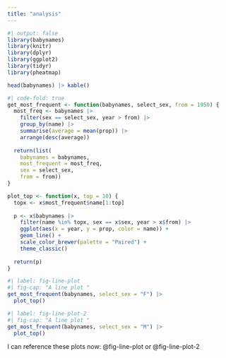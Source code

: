 ```yaml
---
title: "analysis"
---
```


```r
#| output: false
library(babynames)
library(knitr)
library(dplyr)
library(ggplot2)
library(tidyr)
library(pheatmap)
```

```r
head(babynames) |> kable()
```

```r
#| code-fold: true
get_most_frequent <- function(babynames, select_sex, from = 1950) {
  most_freq <- babynames |>
    filter(sex == select_sex, year > from) |>
    group_by(name) |>
    summarise(average = mean(prop)) |>
    arrange(desc(average))
    
  return(list(
    babynames = babynames,
    most_frequent = most_freq,
    sex = select_sex,
    from = from))
}

plot_top <- function(x, top = 10) {
  topx <- x$most_frequent$name[1:top]
  
  p <- x$babynames |>
    filter(name %in% topx, sex == x$sex, year > x$from) |>
    ggplot(aes(x = year, y = prop, color = name)) +
    geom_line() +
    scale_color_brewer(palette = "Paired") +
    theme_classic()
  
  return(p)
}
```

```r
#| label: fig-line-plot
#| fig-cap: "A line plot "
get_most_frequent(babynames, select_sex = "F") |>
  plot_top()
```

```r
#| label: fig-line-plot-2
#| fig-cap: "A line plot "
get_most_frequent(babynames, select_sex = "M") |>
  plot_top()
```

I can reference these plots now:
@fig-line-plot or @fig-line-plot-2
